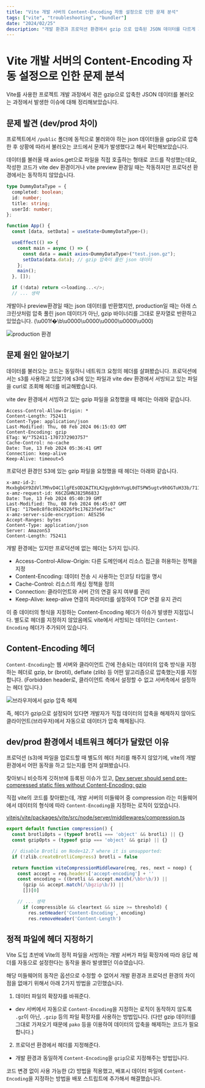 ```yaml
---
title: "Vite 개발 서버의 Content-Encoding 자동 설정으로 인한 문제 분석"
tags: ["vite", "troubleshooting", "bundler"]
date: "2024/02/25"
description: "개발 환경과 프로덕션 환경에서 gzip 으로 압축된 JSON 데이터를 다르게 가져오는 이슈에 대해 알아봅니다"
---
```


# Vite 개발 서버의 Content-Encoding 자동 설정으로 인한 문제 분석

Vite를 사용한 프로젝트 개발 과정에서 겪은 gzip으로 압축한 JSON 데이터를 불러오는 과정에서 발생한 이슈에 대해 정리해보았습니다.

## 문제 발견 (dev/prod 차이)

프로젝트에서 `/public` 폴더에 동적으로 불러와야 하는 json 데이터들을 gzip으로 압축한 후 상황에 따라서 불러오는 코드에서 문제가 발생했다고 해서 확인해보았습니다.

데이터를 불러올 때 axios.get으로 파일을 직접 호출하는 형태로 코드를 작성했는데요, 작성한 코드가 vite dev 환경이거나 vite preview 환경일 때는 작동하지만 프로덕션 환경에서는 동작하지 않았습니다.

```ts showLineNumbers
type DummyDataType = {
  completed: boolean;
  id: number;
  title: string;
  userId: number;
};

function App() {
  const [data, setData] = useState<DummyDataType>();

  useEffect(() => {
    const main = async () => {
      const data = await axios<DummyDataType>("test.json.gz");
      setData(data.data); // gzip 압축이 풀린 json 데이터
    };
    main();
  }, []);

  if (!data) return <>loading...</>;
  // ... 생략
```

개발이나 preview환경일 때는 json 데이터를 반환했지만, production일 때는 아래 스크린샷처럼 압축 풀린 json 데이터가 아닌, gzip 바이너리를 그대로 문자열로 반환하고 있었습니다. (\u001f�\b\u0000\u0000\u0000\u0000\u000)

![production 환경](/images/20240225203225.png)

## 문제 원인 알아보기

데이터를 불러오는 코드는 동일하니 네트워크 요청의 헤더를 살펴봤습니다. 프로덕션에서는 s3를 사용하고 있었기에 s3에 있는 파일과 vite dev 환경에서 서빙되고 있는 파일을 curl로 조회해 헤더를 비교해봤습니다.

vite dev 환경에서 서빙하고 있는 gzip 파일을 요청했을 때 헤더는 아래와 같습니다.

```plaintext showLineNumbers
Access-Control-Allow-Origin: *
Content-Length: 752411
Content-Type: application/json
Last-Modified: Thu, 08 Feb 2024 06:15:03 GMT
Content-Encoding: gzip
ETag: W/"752411-1707372903757"
Cache-Control: no-cache
Date: Tue, 13 Feb 2024 05:36:41 GMT
Connection: keep-alive
Keep-Alive: timeout=5
```

프로덕션 환경인 S3에 있는 gzip 파일을 요청했을 때 헤더는 아래와 같습니다.

```plaintext showLineNumbers
x-amz-id-2: MxxbgbGY9ZdVl7MhvD4C1lgFEsOD2AZTXLK2gygb9nYugL0dTSPW5ugtv9hOGTuH33b/711t/lk=
x-amz-request-id: K6CZGHNJ825R683J
Date: Tue, 13 Feb 2024 05:40:39 GMT
Last-Modified: Thu, 08 Feb 2024 06:45:07 GMT
ETag: "17be8c8f8c8924326f9c17623fe6f7ac"
x-amz-server-side-encryption: AES256
Accept-Ranges: bytes
Content-Type: application/json
Server: AmazonS3
Content-Length: 752411
```

개발 환경에는 있지만 프로덕션에 없는 헤더는 5가지 입니다.

- Access-Control-Allow-Origin: 다른 도메인에서 리소스 접근을 허용하는 정책을 지정
- Content-Encoding: 데이터 전송 시 사용하는 인코딩 타입을 명시
- Cache-Control: 리소스의 캐싱 정책을 정의
- Connection: 클라이언트와 서버 간의 연결 유지 여부를 관리
- Keep-Alive: keep-alive 연결의 파라미터를 설정하여 TCP 연결 유지 관리

이 중 데이터의 형식을 지정하는 Content-Encoding 헤더가 이슈가 발생한 지점입니다. 별도로 헤더를 지정하지 않았음에도 vite에서 서빙되는 데이터는 `Content-Encoding` 헤더가 추가되어 있습니다.

## Content-Encoding 헤더

`Content-Encoding`는 웹 서버와 클라이언트 간에 전송되는 데이터의 압축 방식을 지정하는 헤더로 gzip, br (brotil), deflate (zlib) 등 어떤 알고리즘으로 압축했는지를 지정합니다. (Forbidden header로, 클라이언트 측에서 설정할 수 없고 서버측에서 설정하는 헤더 입니다.)

![브라우저에서 gzip 압축 해제](/images/gzip.png)

즉, 헤더가 gzip으로 설정되어 있다면 개발자가 직접 데이터의 압축을 해제하지 않아도 클라이언트(브라우저)에서 자동으로 데이터가 압축 해제됩니다.

## dev/prod 환경에서 네트워크 헤더가 달랐던 이유

프로덕션 (s3)에 파일을 업로드할 때 별도의 헤더 처리를 해주지 않았기에, vite의 개발 환경에서 어떤 동작을 하고 있는지를 먼저 살펴봤습니다.

찾아보니 비슷하게 깃허브에 등록된 이슈가 있고, [Dev server should send pre-compressed static files without Content-Encoding: gzip](https://github.com/vitejs/vite/issues/12266)

직접 vite의 코드를 찾아봤는데, 개발 서버의 미들웨어 중 compression 라는 미들웨어에서 데이터의 형식에 따라 `Content-Encoding`을 지정하는 로직이 있었습니다.

[vitejs/vite/packages/vite/src/node/server/middlewares/compression.ts](https://github.com/vitejs/vite/blob/main/packages/vite/src/node/server/middlewares/compression.ts#L54)

```ts showLineNumbers {16}
export default function compression() {
  const brotliOpts = (typeof brotli === 'object' && brotli) || {}
  const gzipOpts = (typeof gzip === 'object' && gzip) || {}

  // disable Brotli on Node<12.7 where it is unsupported:
  if (!zlib.createBrotliCompress) brotli = false

  return function viteCompressionMiddleware(req, res, next = noop) {
    const accept = req.headers['accept-encoding'] + ''
    const encoding = ((brotli && accept.match(/\bbr\b/)) ||
      (gzip && accept.match(/\bgzip\b/)) ||
      [])[0]

    // ... 생략
      if (compressible && cleartext && size >= threshold) {
        res.setHeader('Content-Encoding', encoding)
        res.removeHeader('Content-Length')
```

## 정적 파일에 헤더 지정하기

Vite 도입 초반에 Vite의 정적 파일을 서빙하는 개발 서버가 파일 확장자에 따라 응답 헤더를 자동으로 설정한다는 동작을 몰라 발생했던 이슈였습니다.

해당 미들웨어의 동작은 옵션으로 수정할 수 없어서 개발 환경과 프로덕션 환경의 차이점을 없애기 위해서 아래 2가지 방법을 고민했습니다.

1. 데이터 파일의 확장자를 바꿔준다.

- dev 서버에서 자동으로 `Content-Encoding`을 지정하는 로직이 동작하지 않도록 `.gz`이 아닌, `.gzip` 등의 파일 확장자를 사용하는 방법입니다. (다만 gzip 데이터를 그대로 가져오기 때문에 `pako` 등을 이용하여 데이터의 압축을 해제하는 코드가 필요합니다.)

2. 프로덕션 환경에서 헤더를 지정해준다.

- 개발 환경과 동일하게 `Content-Encoding`을 `gzip`으로 지정해주는 방법입니다.

코드 변경 없이 사용 가능한 (2) 방법을 적용했고, 배포시 데이터 파일에 `Content-Encoding`을 지정하는 방법을 배포 스트립트에 추가해서 해결했습니다.
